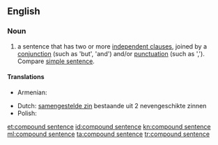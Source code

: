 ==English==

===Noun===
{{en-noun|head=[[compound]] [[sentence]]}}

# {{context|grammar|lang=en}} a sentence that has two or more [[independent clause]]s, joined by a [[conjunction]] (such as 'but', 'and') and/or [[punctuation]] (such as ','). Compare [[simple sentence]].
{{examples-right|examples=The alarm went off and I got out of bed.<br>I got to work but my computer wouldn't work}}

====Translations====
{{trans-top|a sentence that has two or more independent clauses, joined by a conjunction and/or punctuation.}}
* Armenian: {{t-|hy|բարդ նախադասություն|tr=bard naxadasut’yun}}
{{trans-mid}}
*Dutch: [[samengestelde zin]] bestaande uit 2 nevengeschikte zinnen {{m}}
* Polish: {{t|pl|zdanie złożone|n}}
{{trans-bottom}}

[[et:compound sentence]]
[[id:compound sentence]]
[[kn:compound sentence]]
[[ml:compound sentence]]
[[ta:compound sentence]]
[[tr:compound sentence]]
